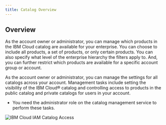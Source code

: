 ```yaml
---
title: Catalog Overview
---
```



<PageDescription>


</PageDescription>

## Overview

As the account owner or administrator, you can manage which products in the IBM Cloud catalog are available for your enterprise. You can choose to include all products, a set of products, or only certain products. You can also specify what level of the enterprise hierarchy the filters apply to. And, you can further restrict which products are available for a specific account group or account.

As the account owner or administrator, you can manage the settings for all catalogs across your account. Management tasks include setting the visibility of the IBM Cloud® catalog and controlling access to products in the public catalog and private catalogs for users in your account.

- You need the administrator role on the catalog management service to perform these tasks.

![IBM Cloud IAM Catalog Access](images/CatalogOverview.png)
